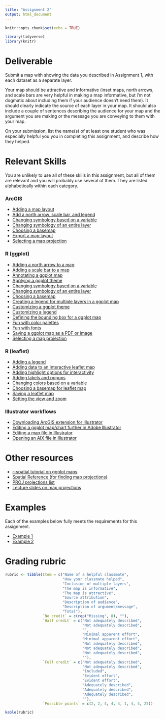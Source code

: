 ```yaml
---
title: "Assignment 2"
output: html_document
---
```


```r
knitr::opts_chunk$set(echo = TRUE)

library(tidyverse)
library(knitr)
```

# Deliverable

Submit a map with showing the data you described in 
Assignment 1, with each dataset as a separate layer. 

Your map should be attractive and informative (inset maps, north arrows, and 
scale bars are very helpful in making a map informative, but I'm not 
dogmatic about including them if your audience doesn't need them). It should 
clearly indicate the source of each layer in your map. It should
also include a couple of sentences describing the audience for your map and
the argument you are making or the message you are conveying to them with
your map.

On your submission, list the name(s) of at least one student who was 
especially helpful you you in completing this assignment, and describe 
how they helped.

# Relevant Skills

You are unlikely to use all of these skills in this assignment, but all 
of them are relevant and you will probably use several of them. They are
listed alphabetically within each category.

### ArcGIS

* [Adding a map layout](https://harvard.zoom.us/rec/play/NXs6WI6aTbaq1VwV6jJL9wWGBLpweSkK9t9ktZQ1ambeUJD0Kk6stBrrVUxngXFBsdXQJjSrDVHTqtU5.UzDytkbnGdiTaZzO?autoplay=true&startTime=1660838502000){target="_blank"}
* [Add a north arrow, scale bar, and legend](https://harvard.zoom.us/rec/play/yA2FG1jRi-shr6JTJGxvFRxiwzhVahGMSR0w6zGUeecEf2BdWbzSJENjDMPwcnfHS7_o7BZdwtLeLQmz.7Nn3qaXIs_65VHpM?autoplay=true&startTime=1660838907000){target="_blank"}
* [Changing symbology based on a variable](https://harvard.zoom.us/rec/play/YqECB4uxFWT9P00fxHZYNvV1ekgt4CiINjE3re55aidcxBbakYoJyJsh2uy-GOhiq4xepkJjcqIq1rb1.vvtSc2XTOJvPRrQx?autoplay=true&startTime=1660836764000){target="_blank"}
* [Changing symbology of an entire layer](https://harvard.zoom.us/rec/play/aK8Cbw2IPOXzIZfhPOlrGOmQ_5BwvXvUErgbqJ2h5i41QBDA-ETqCyL8k4HHxEDcckH6g3RP0o8vfA.-BS6HcP9XkFX8zxb?autoplay=true&startTime=1660832780000){target="_blank"}
* [Choosing a basemap](https://harvard.zoom.us/rec/play/1XuBLT-4CY1-Lbgvrs-t6VXYJsciyfiMsH3XzPBaCi1v-3qGZnT9CpNbeBC8BRaBJ6LdvNgVwjj1E3Dw.H05muzT3eZDJloyL?autoplay=true&startTime=1660837402000){target="_blank"}
* [Export a map layout](https://harvard.zoom.us/rec/play/Rqo-d93n-3c4Y69bjzfVccNEN0OsM91rk4yRrhlUMpI7qTi0Lm9ksX8xRSEPcWNVkbtT5oKdtgMgzLIU.eUdWhqVKWKeTfNMo?autoplay=true&startTime=1660839155000){target="_blank"}
* [Selecting a map projection](https://harvard.zoom.us/rec/play/evJJKuzp7TDTvzRyBdMfbYfcrJl4bk7zz77gGGEy7caGnVxUuRnSIgUjlubM18-XHfqNH_saovRKLJtn.aJkRu-YWDglMS_Xj?autoplay=true&startTime=1660837959000){target="_blank"}

### R (ggplot)

* [Adding a north arrow to a map](https://c-voulgaris.github.io/VIS-2128-F22/a2-files/skill-north-arrow.html){target="_blank"}
* [Adding a scale bar to a map](https://c-voulgaris.github.io/VIS-2128-F22/a2-files/skill-scale-bar.html){target="_blank"}
* [Annotating a ggplot map](https://c-voulgaris.github.io/VIS-2128-F22/a2-files/skill-annotate.html){target="_blank"}
* [Applying a ggplot theme](https://c-voulgaris.github.io/VIS-2128-F22/a2-files/skill-themes.html){target="_blank"}
* [Changing symbology based on a variable](https://c-voulgaris.github.io/VIS-2128-F22/a2-files/skill-variable-symbology.html){target="_blank"}
* [Changing symbology of an entire layer](https://c-voulgaris.github.io/VIS-2128-F22/a2-files/skill-layer-symbology.html){target="_blank"}
* [Choosing a basemap](https://c-voulgaris.github.io/VIS-2128-F22/a2-files/skill-basemap.html){target="_blank"}
* [Creating a legend for multiple layers in a ggplot map](https://c-voulgaris.github.io/VIS-2128-F22/a2-files/skill-multilayer-legend.html){target="_blank"}
* [Customizing a ggplot theme](https://c-voulgaris.github.io/VIS-2128-F22/a2-files/skill-custom-themes.html){target="_blank"}
* [Customizing a legend](https://c-voulgaris.github.io/VIS-2128-F22/a2-files/skill-custom-legend.html){target="_blank"}
* [Defining the bounding box for a ggplot map](https://c-voulgaris.github.io/VIS-2128-F22/a2-files/skill-bounding-box.html){target="_blank"}
* [Fun with color palettes](https://c-voulgaris.github.io/VIS-2128-F22/a2-files/skill-colors.html){target="_blank"}
* [Fun with fonts](https://c-voulgaris.github.io/VIS-2128-F22/a2-files/skill-fonts.html){target="_blank"}
* [Saving a ggplot map as a PDF or image](https://c-voulgaris.github.io/VIS-2128-F22/a2-files/skill-save-ggplot.html){target="_blank"}
* [Selecting a map projection](https://c-voulgaris.github.io/VIS-2128-F22/a2-files/skill-ggplot-proj.html){target="_blank"}

### R (leaflet)

* [Adding a legend](https://c-voulgaris.github.io/VIS-2128-F22/a2-files/skill-leaflet-legend.html){target="_blank"}
* [Adding data to an interactive leaflet map](https://c-voulgaris.github.io/VIS-2128-F22/a2-files/skill-leaflet-setup.html){target="_blank"}
* [Adding highlight options for interactivity](https://c-voulgaris.github.io/VIS-2128-F22/a2-files/skill-leaflet-highlight.html){target="_blank"}
* [Adding labels and popups](https://c-voulgaris.github.io/VIS-2128-F22/a2-files/skill-leaflet-labels.html){target="_blank"}
* [Changing colors based on a variable](https://c-voulgaris.github.io/VIS-2128-F22/a2-files/skill-leaflet-colors.html){target="_blank"}
* [Choosing a basemap for leaflet map](https://c-voulgaris.github.io/VIS-2128-F22/a2-files/skill-leaflet-basemap.html){target="_blank"}
* [Saving a leaflet map](https://c-voulgaris.github.io/VIS-2128-F22/a2-files/skill-leaflet-save.html){target="_blank"}
* [Setting the view and zoom](https://c-voulgaris.github.io/VIS-2128-F22/a2-files/skill-leaflet-view.html){target="_blank"}

### Illustrator workflows

* [Downloading ArcGIS extension for Illustrator](https://www.esri.com/en-us/arcgis/products/maps-for-adobecc/overview){target="_blank"}
* [Editing a ggplot map/chart further in Adobe Illustrator](https://asngrads.com/2019/11/24/enhancing-figures-ggplot2-to-adobe-illustrator/){target="_blank"}
* [Editing a map file in Illustrator](https://harvard.zoom.us/rec/play/W7I2et1sT0FbmuastV4wlhsS8p-9A5tiD8yPlUkg9B2ZoJDPmzgyLG_4EIo0oQH-bh8Z8dCBs6silUZv.LKz43-ZilnmFeBzs?autoplay=true&startTime=1660840146000){target="_blank"}
* [Opening an AIX file in Illustrator](https://harvard.zoom.us/rec/play/6pVTkEkqeU9H60mD5zkCRLaxfcirCeBAAmh8DDUprxNVDR6zy4M18IgLkOrgsT6iEJRBBGSbOyJ94VQB._wEDohMqh1WEykl-?autoplay=true&startTime=1660839734000){target="_blank"}

# Other resources

* [r-spatial tutorial on ggplot maps](https://r-spatial.org/r/2018/10/25/ggplot2-sf.html){target="_blank"}
* [Spatial Reference (for finding map projections)](https://spatialreference.org/){target="_blank"}
* [PROJ projections list](https://proj.org/operations/projections/index.html){target="_blank"}
* [Lecture slides on map projections](https://c-voulgaris.github.io/VIS-2128-F22/a2-files/map-projections-slides.pdf){target="_blank"}

# Examples

Each of the examples below fully meets the requirements for this assignment.

* [Example 1](https://c-voulgaris.github.io/VIS-2128-F22/a2-files/Examples/slo-leaflet.html){target="_blank"}
* [Example 2](https://c-voulgaris.github.io/VIS-2128-F22/a2-files/Examples/Africa-a2.pdf){target="_blank"}

# Grading rubric

```r
rubric <- tibble(Item = c("Name of a helpful classmate",
                          "How your classmate helped",
                          "Inclusion of multiple layers",
                          "The map is informative",
                          "The map is attractive",
                          "Source attribution",
                          "Description of audience",
                          "Description of argument/message",
                          "Total"),
                 `No credit` = c(rep("Missing", 8), ""),
                 `Half credit` = c("Not adequately described",
                                   "Not adequately described",
                                   "",
                                   "Minimal apparent effort",
                                   "Minimal apparent effort",
                                   "Not adequately described",
                                   "Not adequately described",
                                   "Not adequately described", 
                                   ""),
                 `Full credit` = c("Not adequately described",
                                   "Not adequately described",
                                   "Included",
                                   "Evident effort",
                                   "Evident effort",
                                   "Adequately described",
                                   "Adequately described",
                                   "Adequately described", 
                                   ""),
                 `Possible points` = c(2, 2, 4, 4, 4, 1, 4, 4, 25))

kable(rubric)
```
